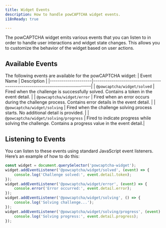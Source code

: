 ```yaml
---
title: Widget Events
description: How to handle powCAPTCHA widget events.
i18nReady: true

---
```


The powCAPTCHA widget emits various events that you can listen to in order to handle user interactions and widget state changes. This allows you to customize the behavior of the widget based on user actions.

## Available Events

The following events are available for the powCAPTCHA widget:
| Event Name          | Description                                                                 |
|---------------------|-----------------------------------------------------------------------------|
| `@powcaptcha/widget/solved`           | Fired when the challenge is successfully solved. Contains a token in the event detail.                |
| `@powcaptcha/widget/error`            | Fired when an error occurs during the challenge process. Contains error details in the event detail.  |
| `@powcaptcha/widget/solving`          | Fired when the challenge solving process starts. No additional detail is provided.                    |
| `@powcaptcha/widget/solving/progress` | Fired to indicate progress while solving the challenge. Contains a progress value in the event detail.|


## Listening to Events
You can listen to these events using standard JavaScript event listeners. Here’s an example of how to do this:

```javascript
const widget = document.querySelector('powcaptcha-widget');
widget.addEventListener('@powcaptcha/widget/solved', (event) => {
    console.log('Challenge solved:', event.detail.token);
});
widget.addEventListener('@powcaptcha/widget/error', (event) => {
    console.error('Error occurred:', event.detail.error);
});
widget.addEventListener('@powcaptcha/widget/solving', () => {
    console.log('Solving challenge...');
});
widget.addEventListener('@powcaptcha/widget/solving/progress', (event) => {
    console.log('Solving progress:', event.detail.progress);
});
```
